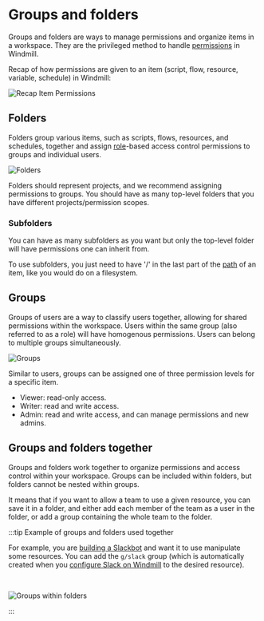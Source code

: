 
# Groups and folders

Groups and folders are ways to manage permissions and organize items in a workspace. They are the privileged method to handle [permissions](../16_roles_and_permissions/index.mdx) in Windmill.

Recap of how permissions are given to an item (script, flow, resource, variable, schedule) in Windmill:

![Recap Item Permissions](../16_roles_and_permissions/permissions.png "Recap Item Permissions")

<div className="grid grid-cols-2 gap-6 mb-4">
	<DocCard
		title="Roles and permissions"
		description="Windmill provides a roles and permissions system that allows you to control access and manage permissions within your instance and workspaces."
		href="/docs/core_concepts/roles_and_permissions"
	/>
</div>

## Folders

Folders group various items, such as scripts, flows, resources, and schedules, together and assign [role](../16_roles_and_permissions/index.mdx#roles-in-windmill)-based access control permissions to groups and individual users.

![Folders](./3-folders.png 'Folders')

Folders should represent projects, and we recommend assigning permissions to groups. You should have as many top-level folders that you have different projects/permission scopes.

### Subfolders

You can have as many subfolders as you want but only the top-level folder will have permissions one can inherit from.

To use subfolders, you just need to have '/' in the last part of the [path](../16_roles_and_permissions/index.mdx#path) of an item, like you would do on a filesystem.

## Groups

Groups of users are a way to classify users together, allowing for shared permissions within the workspace. Users within the same group (also referred to as a role) will have homogenous permissions. Users can belong to multiple groups simultaneously.

![Groups](./1-groups.png 'Groups')

Similar to users, groups can be assigned one of three permission levels for a specific item.

- Viewer: read-only access.
- Writer: read and write access.
- Admin: read and write access, and can manage permissions and new admins.

## Groups and folders together

Groups and folders work together to organize permissions and access control within your workspace. Groups can be included within folders, but folders cannot be nested within groups.

It means that if you want to allow a team to use a given resource, you can save it in a folder, and either add each member of the team as a user in the folder, or add a group containing the whole team to the folder.

:::tip Example of groups and folders used together

For example, you are [building a Slackbot](/blog/handler-slack-commands) and want it to use manipulate some resources. You can add the `g/slack` group (which is automatically created when you [configure Slack on Windmill](../../integrations/slack.mdx) to the desired resource).

<br />

![Groups within folders](./2-groups-within-folders.png 'Groups within folders')

:::
